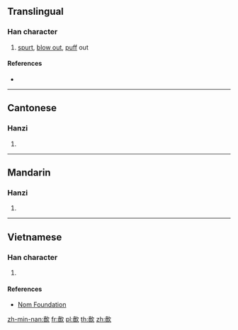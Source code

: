 ==Translingual==

===Han character===
{{Han char|rn=76|rad=欠|as=12|sn=16|four=07882|canj=JCNO}}

# [[spurt]], [[blow out]], [[puff]] out

====References====
* {{Han ref|kx=0572.130|dkj=16218|hdz=32151.030|uh=6B55|ud=27477|bh=E9DE|bd=59870}}

----

==Cantonese==

===Hanzi===
{{yue-hanzi|jyut=[[pan3]], [[fan5]], [[pan1]]|y=pan3, fan5, pan1}}

# {{defn|lang=yue|sort=欠12}}

----

==Mandarin==

===Hanzi===
{{cmn-hanzi|pin=[[pēn]] ([[pen1]])|wg=p'en<sup>1</sup>}}

# {{defn|lang=cmn|sort=欠12}}

----

==Vietnamese==

===Han character===
{{vi-readings|rs=欠12| hanviet = phún}}

# {{defn|lang=vi|sort=欠12}}

====References====
*[http://nomfoundation.org/common/nom_details.php?codepoint=6b55 Nom Foundation]

[[zh-min-nan:歕]]
[[fr:歕]]
[[pl:歕]]
[[th:歕]]
[[zh:歕]]